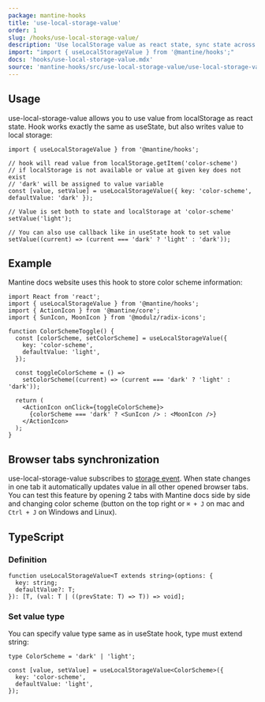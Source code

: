 ```yaml
---
package: mantine-hooks
title: 'use-local-storage-value'
order: 1
slug: /hooks/use-local-storage-value/
description: 'Use localStorage value as react state, sync state across opened tabs'
import: "import { useLocalStorageValue } from '@mantine/hooks';"
docs: 'hooks/use-local-storage-value.mdx'
source: 'mantine-hooks/src/use-local-storage-value/use-local-storage-value.ts'
---
```


## Usage

use-local-storage-value allows you to use value from localStorage as react state.
Hook works exactly the same as useState, but also writes value to local storage:

```tsx
import { useLocalStorageValue } from '@mantine/hooks';

// hook will read value from localStorage.getItem('color-scheme')
// if localStorage is not available or value at given key does not exist
// 'dark' will be assigned to value variable
const [value, setValue] = useLocalStorageValue({ key: 'color-scheme', defaultValue: 'dark' });

// Value is set both to state and localStorage at 'color-scheme'
setValue('light');

// You can also use callback like in useState hook to set value
setValue((current) => (current === 'dark' ? 'light' : 'dark'));
```

## Example

Mantine docs website uses this hook to store color scheme information:

```tsx
import React from 'react';
import { useLocalStorageValue } from '@mantine/hooks';
import { ActionIcon } from '@mantine/core';
import { SunIcon, MoonIcon } from '@modulz/radix-icons';

function ColorSchemeToggle() {
  const [colorScheme, setColorScheme] = useLocalStorageValue({
    key: 'color-scheme',
    defaultValue: 'light',
  });

  const toggleColorScheme = () =>
    setColorScheme((current) => (current === 'dark' ? 'light' : 'dark'));

  return (
    <ActionIcon onClick={toggleColorScheme}>
      {colorScheme === 'dark' ? <SunIcon /> : <MoonIcon />}
    </ActionIcon>
  );
}
```

## Browser tabs synchronization

use-local-storage-value subscribes to [storage event](https://developer.mozilla.org/en-US/docs/Web/API/Window/storage_event).
When state changes in one tab it automatically updates value in all other opened browser tabs.
You can test this feature by opening 2 tabs with Mantine docs side by side and changing color scheme
(button on the top right or `⌘ + J` on mac and `Ctrl + J` on Windows and Linux).

## TypeScript

### Definition

```tsx
function useLocalStorageValue<T extends string>(options: {
  key: string;
  defaultValue?: T;
}): [T, (val: T | ((prevState: T) => T)) => void];
```

### Set value type

You can specify value type same as in useState hook, type must extend string:

```tsx
type ColorScheme = 'dark' | 'light';

const [value, setValue] = useLocalStorageValue<ColorScheme>({
  key: 'color-scheme',
  defaultValue: 'light',
});
```
